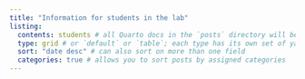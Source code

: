 ```yaml
---
title: "Information for students in the lab"
listing: 
  contents: students # all Quarto docs in the `posts` directory will be included on your listing page
  type: grid # or `default` or `table`; each type has its own set of yaml options to include
  sort: "date desc" # can also sort on more than one field
  categories: true # allows you to sort posts by assigned categories 
---
```


